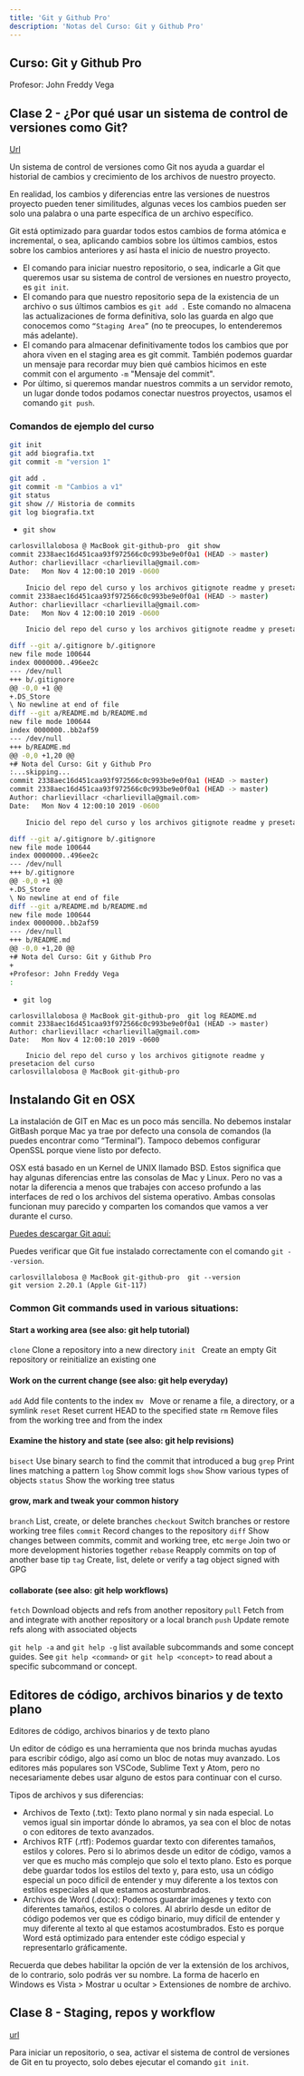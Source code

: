 ```yaml
---
title: 'Git y Github Pro'
description: 'Notas del Curso: Git y Github Pro'
---
```


## Curso: Git y Github Pro

Profesor: John Freddy Vega

## Clase 2 - ¿Por qué usar un sistema de control de versiones como Git?

[Url](https://platzi.com/clases/1557-git-github/19934-por-que-usar-un-sistema-de-control-de-versiones--4/)

Un sistema de control de versiones como Git nos ayuda a guardar el historial de cambios y crecimiento de los archivos de nuestro proyecto.

En realidad, los cambios y diferencias entre las versiones de nuestros proyecto pueden tener similitudes, algunas veces los cambios pueden ser solo una palabra o una parte específica de un archivo específico. 

Git está optimizado para guardar todos estos cambios de forma atómica e incremental, o sea, aplicando cambios sobre los últimos cambios, estos sobre los cambios anteriores y así hasta el inicio de nuestro proyecto.

- El comando para iniciar nuestro repositorio, o sea, indicarle a Git que queremos usar su sistema de control de versiones en nuestro proyecto, es `git init`.
- El comando para que nuestro repositorio sepa de la existencia de un archivo o sus últimos cambios es `git add .` Este comando no almacena las actualizaciones de forma definitiva, solo las guarda en algo que conocemos como `“Staging Area”` (no te preocupes, lo entenderemos más adelante).
- El comando para almacenar definitivamente todos los cambios que por ahora viven en el staging area es git commit. También podemos guardar un mensaje para recordar muy bien qué cambios hicimos en este commit con el argumento `-m` "Mensaje del commit".
- Por último, si queremos mandar nuestros commits a un servidor remoto, un lugar donde todos podamos conectar nuestros proyectos, usamos el comando `git push`.


### Comandos de ejemplo del curso

```bash
git init
git add biografia.txt
git commit -m "version 1"

git add .
git commit -m "Cambios a v1"
git status
git show // Historia de commits
git log biografia.txt
```

- `git show`

```bash
carlosvillalobosa @ MacBook git-github-pro  git show
commit 2338aec16d451caa93f972566c0c993be9e0f0a1 (HEAD -> master)
Author: charlievillacr <charlievilla@gmail.com>
Date:   Mon Nov 4 12:00:10 2019 -0600

    Inicio del repo del curso y los archivos gitignote readme y presetacion del curso
commit 2338aec16d451caa93f972566c0c993be9e0f0a1 (HEAD -> master)
Author: charlievillacr <charlievilla@gmail.com>
Date:   Mon Nov 4 12:00:10 2019 -0600

    Inicio del repo del curso y los archivos gitignote readme y presetacion del curso

diff --git a/.gitignore b/.gitignore
new file mode 100644
index 0000000..496ee2c
--- /dev/null
+++ b/.gitignore
@@ -0,0 +1 @@
+.DS_Store
\ No newline at end of file
diff --git a/README.md b/README.md
new file mode 100644
index 0000000..bb2af59
--- /dev/null
+++ b/README.md
@@ -0,0 +1,20 @@
+# Nota del Curso: Git y Github Pro
:...skipping...
commit 2338aec16d451caa93f972566c0c993be9e0f0a1 (HEAD -> master)
commit 2338aec16d451caa93f972566c0c993be9e0f0a1 (HEAD -> master)
Author: charlievillacr <charlievilla@gmail.com>
Date:   Mon Nov 4 12:00:10 2019 -0600

    Inicio del repo del curso y los archivos gitignote readme y presetacion del curso

diff --git a/.gitignore b/.gitignore
new file mode 100644
index 0000000..496ee2c
--- /dev/null
+++ b/.gitignore
@@ -0,0 +1 @@
+.DS_Store
\ No newline at end of file
diff --git a/README.md b/README.md
new file mode 100644
index 0000000..bb2af59
--- /dev/null
+++ b/README.md
@@ -0,0 +1,20 @@
+# Nota del Curso: Git y Github Pro
+
+Profesor: John Freddy Vega
:
```
- `git log`

```
carlosvillalobosa @ MacBook git-github-pro  git log README.md
commit 2338aec16d451caa93f972566c0c993be9e0f0a1 (HEAD -> master)
Author: charlievillacr <charlievilla@gmail.com>
Date:   Mon Nov 4 12:00:10 2019 -0600

    Inicio del repo del curso y los archivos gitignote readme y presetacion del curso
carlosvillalobosa @ MacBook git-github-pro  
```

## Instalando Git en OSX

La instalación de GIT en Mac es un poco más sencilla. No debemos instalar GitBash porque Mac ya trae por defecto una consola de comandos (la puedes encontrar como “Terminal”). Tampoco debemos configurar OpenSSL porque viene listo por defecto.

OSX está basado en un Kernel de UNIX llamado BSD. Estos significa que hay algunas diferencias entre las consolas de Mac y Linux. Pero no vas a notar la diferencia a menos que trabajes con acceso profundo a las interfaces de red o los archivos del sistema operativo. Ambas consolas funcionan muy parecido y comparten los comandos que vamos a ver durante el curso.

[Puedes descargar Git aquí:](https://git-scm.com)

Puedes verificar que Git fue instalado correctamente con el comando `git --version`.

```
carlosvillalobosa @ MacBook git-github-pro  git --version
git version 2.20.1 (Apple Git-117)
```

### Common Git commands used in various situations:

#### Start a working area (see also: git help tutorial)
   `clone`      Clone a repository into a new directory
   `init `      Create an empty Git repository or reinitialize an existing one

#### Work on the current change (see also: git help everyday)
   `add`        Add file contents to the index
   `mv `        Move or rename a file, a directory, or a symlink
   `reset`     Reset current HEAD to the specified state
   `rm`         Remove files from the working tree and from the index

#### Examine the history and state (see also: git help revisions)
   `bisect`     Use binary search to find the commit that introduced a bug
   `grep`      Print lines matching a pattern
   `log`        Show commit logs
   `show`       Show various types of objects
   `status`     Show the working tree status

#### grow, mark and tweak your common history
   `branch`     List, create, or delete branches
   `checkout`    Switch branches or restore working tree files
   `commit`     Record changes to the repository
   `diff`       Show changes between commits, commit and working tree, etc
   `merge`      Join two or more development histories together
   `rebase`     Reapply commits on top of another base tip
   `tag`        Create, list, delete or verify a tag object signed with GPG

#### collaborate (see also: git help workflows)
   `fetch`      Download objects and refs from another repository
   `pull`       Fetch from and integrate with another repository or a local branch
   `push`       Update remote refs along with associated objects

`git help -a` and `git help -g` list available subcommands and some
concept guides. See `git help <command>` or `git help <concept>`
to read about a specific subcommand or concept.

## Editores de código, archivos binarios y de texto plano

Editores de código, archivos binarios y de texto plano

Un editor de código es una herramienta que nos brinda muchas ayudas para escribir código, algo así como un bloc de notas muy avanzado. Los editores más populares son VSCode, Sublime Text y Atom, pero no necesariamente debes usar alguno de estos para continuar con el curso.

Tipos de archivos y sus diferencias:

- Archivos de Texto (.txt): Texto plano normal y sin nada especial. Lo vemos igual sin importar dónde lo abramos, ya sea con el bloc de notas o con editores de texto avanzados.
- Archivos RTF (.rtf): Podemos guardar texto con diferentes tamaños, estilos y colores. Pero si lo abrimos desde un editor de código, vamos a ver que es mucho más complejo que solo el texto plano. Esto es porque debe guardar todos los estilos del texto y, para esto, usa un código especial un poco difícil de entender y muy diferente a los textos con estilos especiales al que estamos acostumbrados.
- Archivos de Word (.docx): Podemos guardar imágenes y texto con diferentes tamaños, estilos o colores. Al abrirlo desde un editor de código podemos ver que es código binario, muy difícil de entender y muy diferente al texto al que estamos acostumbrados. Esto es porque Word está optimizado para entender este código especial y representarlo gráficamente.

Recuerda que debes habilitar la opción de ver la extensión de los archivos, de lo contrario, solo podrás ver su nombre. La forma de hacerlo en Windows es Vista > Mostrar u ocultar > Extensiones de nombre de archivo.

## Clase 8 - Staging, repos y workflow

[url](https://platzi.com/clases/1557-git-github/19946-que-es-staging-repositorios-y-cual-es-el-ciclo-bas/)

Para iniciar un repositorio, o sea, activar el sistema de control de versiones de Git en tu proyecto, solo debes ejecutar el comando `git init`.

